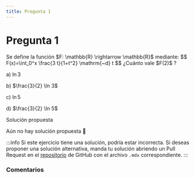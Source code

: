 ```yaml
---
title: Pregunta 1
---
```



# Pregunta 1

<div className="exercise">
Se define la función $F: \mathbb{R} \rightarrow \mathbb{R}$ mediante:
$$
F(x)=\int_0^x \frac{3 t}{1+t^2} \mathrm{~d} t
$$
¿Cuánto vale $F(2)$ ?

a) $\ln 3$

b) $\frac{3}{2} \ln 3$

c) $\ln 5$

d) $\frac{3}{2} \ln 5$
</div>

<MDXDetails>
<summary>Solución propuesta</summary>

Aún no hay solución propuesta 🥲

:::info
Si este ejercicio tiene una solución, podría estar incorrecta. Si deseas proponer una solución alternativa, manda tu solución abriendo
un Pull Request en el [repositorio](https://github.com/crow-rojas/apuntes-fundamentals/pulls) de GitHub con el archivo
`.mdx` correspondiente.
:::

</MDXDetails>

### Comentarios

<Disqus
  url="https://crow-rojas.github.io/apuntes-fundamentals/docs/mathematics/calculus-1-2-3/exercises/2024-2/p01"
  identifier="docs/mathematics/calculus-1-2-3/exercises/2024-2/p01"
  title="2024-2 Cálculo I, II y III - Pregunta 01"
/>
